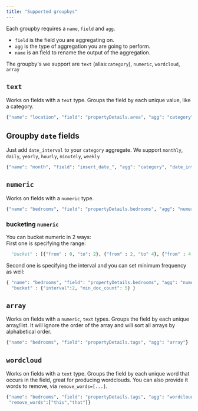 ```yaml
---
title: "Supported groupbys"
---
```


Each groupby requires a `name`, `field` and `agg`.

* `field` is the field you are aggregating on.
* `agg` is the type of aggregation you are going to perform.
* `name` is an field to rename the output of the aggregation.

The groupby's we support are `text` (alias:`category`), `numeric`, `wordcloud`, `array`

## `text`

Works on fields with a `text` type. Groups the field by each unique value, like a category.

```python Python
{"name": "location", "field": "propertyDetails.area", "agg": "category"}
```

## Groupby `date` fields

Just add `date_interval` to your `category` aggregate. We support `monthly`, `daily`, `yearly`, `hourly`, `minutely`, `weekly`

```python Python
{"name": "month", "field": "insert_date_", "agg": "category", "date_interval":"monthly"}
```

## `numeric`

Works on fields with a `numeric` type.

```python Python
{"name": "bedrooms", "field": "propertyDetails.bedrooms", "agg": "numeric"}
```

### bucketing `numeric`

You can bucket numeric in 2 ways:  
First one is specifying the range:

```python Python{ "name": "bedrooms", "field": "propertyDetails.bedrooms", "agg": "numeric", 
  "bucket" : [{"from" : 0, "to": 2}, {"from" : 2, "to" 4}, {"from" : 4, "to": 5}] }
```

Second one is specifying the interval and you can set minimum frequency as well:

```python Python
{ "name": "bedrooms", "field": "propertyDetails.bedrooms", "agg": "numeric", 
  "bucket" : {"interval":2, "min_doc_count": 5} }
```

## `array`

Works on fields with a `numeric`, `text` types. Groups the field by each unique array/list. It will ignore the order of the array and will sort all arrays by alphabetical order.

```python Python
{"name": "bedrooms", "field": "propertyDetails.tags", "agg": "array"}
```

## `wordcloud`

Works on fields with a `text` type. Groups the field by each unique word that occurs in the field, great for producing wordclouds. You can also provide it words to remove, via `remove_words=[...]`.

```python Python
{"name": "bedrooms", "field": "propertyDetails.tags", "agg": "wordcloud", 
 "remove_words":["this","that"]}
```
